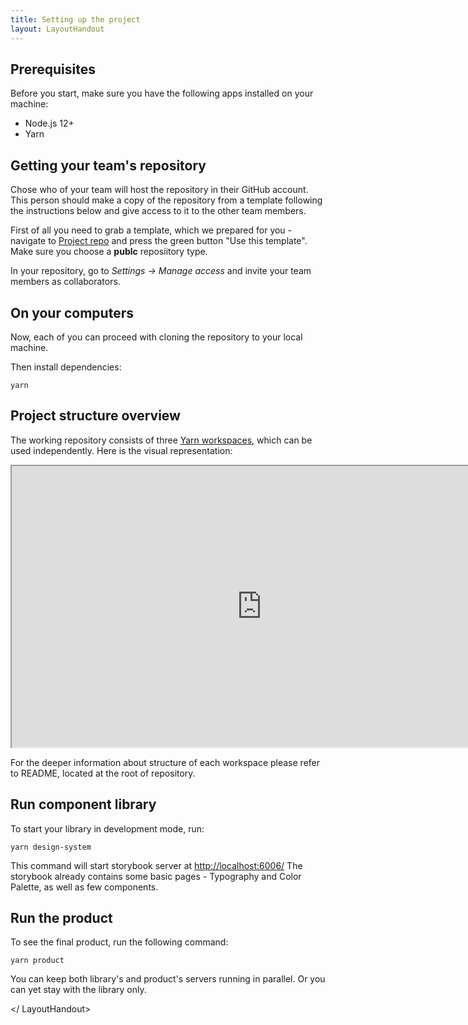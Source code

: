 ```yaml
---
title: Setting up the project
layout: LayoutHandout
---
```



<LayoutHandout title="Setting up the project">

## Prerequisites

Before you start, make sure you have the following apps installed on your machine:

- Node.js 12+
- Yarn

## Getting your team's repository

Chose who of your team will host the repository in their GitHub account. This person
should make a copy of the repository from a template following the instructions below and
give access to it to the other team members.

First of all you need to grab a template, which we prepared for you - navigate to
[Project repo](https://github.com/goright-io/hands-on-design-system) and press the
green button "Use this template". Make sure you choose a **publc** reposiitory type.

In your repository, go to _Settings -> Manage access_ and invite your team members
as collaborators.

## On your computers

Now, each of you can proceed with cloning the repository to your local machine.

Then install dependencies:

```
yarn
```

## Project structure overview

The working repository consists of three [Yarn workspaces](https://classic.yarnpkg.com/en/docs/workspaces/), which can be used independently. Here is the visual representation:

<iframe
  style={{ border: "none" }}
  width="800"
  height="450"
  src="https://whimsical.com/embed/6BSShGs2kMRwcMFw3FnX9g@2Ux7TurymN7h1NGLobiM"
></iframe>

For the deeper information about structure of each workspace please refer to README, located at the root of repository.

## Run component library

To start your library in development mode, run:

```
yarn design-system
```

This command will start storybook server at [http://localhost:6006/](http://localhost:6006)
The storybook already contains some basic pages - Typography and Color Palette, as well as few components.

## Run the product

To see the final product, run the following command:

```
yarn product
```

You can keep both library's and product's servers running in parallel. Or you can
yet stay with the library only.

</ LayoutHandout>
